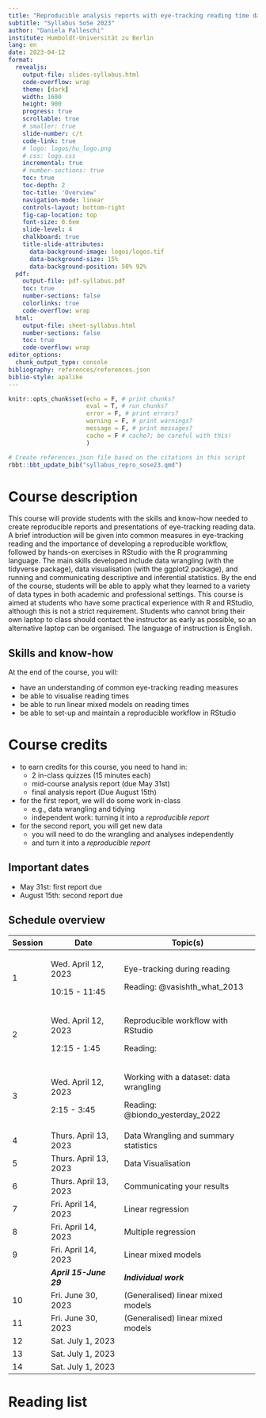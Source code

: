 ```yaml
---
title: "Reproducible analysis reports with eye-tracking reading time data"
subtitle: "Syllabus SoSe 2023"
author: "Daniela Palleschi"
institute: Humboldt-Universität zu Berlin
lang: en
date: 2023-04-12
format: 
  revealjs:
    output-file: slides-syllabus.html
    code-overflow: wrap
    theme: [dark]
    width: 1600
    height: 900
    progress: true
    scrollable: true
    # smaller: true
    slide-number: c/t
    code-link: true
    # logo: logos/hu_logo.png
    # css: logo.css
    incremental: true
    # number-sections: true
    toc: true
    toc-depth: 2
    toc-title: 'Overview'
    navigation-mode: linear
    controls-layout: bottom-right
    fig-cap-location: top
    font-size: 0.6em
    slide-level: 4
    chalkboard: true
    title-slide-attributes: 
      data-background-image: logos/logos.tif
      data-background-size: 15%
      data-background-position: 50% 92%
  pdf:
    output-file: pdf-syllabus.pdf
    toc: true
    number-sections: false
    colorlinks: true
    code-overflow: wrap
  html:
    output-file: sheet-syllabus.html
    number-sections: false
    toc: true
    code-overflow: wrap
editor_options: 
  chunk_output_type: console
bibliography: references/references.json
biblio-style: apalike
---
```


```r
knitr::opts_chunk$set(echo = F, # print chunks?
                      eval = T, # run chunks?
                      error = F, # print errors?
                      warning = F, # print warnings?
                      message = F, # print messages?
                      cache = F # cache?; be careful with this!
                      )
```


```r
# Create references.json file based on the citations in this script
rbbt::bbt_update_bib("syllabus_repro_sose23.qmd")
```

# Course description

This course will provide students with the skills and know-how needed to create reproducible reports and presentations of eye-tracking reading data. A brief introduction will be given into common measures in eye-tracking reading and the importance of developing a reproducible workflow, followed by hands-on exercises in RStudio with the R programming language. The main skills developed include data wrangling (with the tidyverse package), data visualisation (with the ggplot2 package), and running and communicating descriptive and inferential statistics. By the end of the course, students will be able to apply what they learned to a variety of data types in both academic and professional settings. This course is aimed at students who have some practical experience with R and RStudio, although this is not a strict requirement. Students who cannot bring their own laptop to class should contact the instructor as early as possible, so an alternative laptop can be organised. The language of instruction is English.

## Skills and know-how

At the end of the course, you will:

-   have an understanding of common eye-tracking reading measures
-   be able to visualise reading times
-   be able to run linear mixed models on reading times
-   be able to set-up and maintain a reproducible workflow in RStudio

# Course credits

- to earn credits for this course, you need to hand in:
  + 2 in-class quizzes (15 minutes each)
  + mid-course analysis report (due May 31st)
  + final analysis report (Due August 15th)

- for the first report, we will do some work in-class
  + e.g., data wrangling and tidying
  + independent work: turning it into a *reproducible report*
- for the second report, you will get new data
  + you will need to do the wrangling and analyses independently
  + and turn it into a *reproducible report*

## Important dates

- May 31st: first report due
- August 15th: second report due

## Schedule overview

+---------+-----------------------+------------------------------------------+
| Session | Date                  | Topic(s)                                 |
+=========+=======================+==========================================+
| 1       | Wed. April 12, 2023   | Eye-tracking during reading              |
|         |                       |                                          |
|         | 10:15 - 11:45         | Reading: @vasishth_what_2013             |
+---------+-----------------------+------------------------------------------+
| 2       | Wed. April 12, 2023   | Reproducible workflow with RStudio       |
|         |                       |                                          |
|         | 12:15 - 1:45          | Reading:                                 |
+---------+-----------------------+------------------------------------------+
| 3       | Wed. April 12, 2023   | Working with a dataset: data wrangling   |
|         |                       |                                          |
|         | 2:15 - 3:45           | Reading: @biondo_yesterday_2022          |
+---------+-----------------------+------------------------------------------+
| 4       | Thurs. April 13, 2023 | Data Wrangling and summary statistics    |
+---------+-----------------------+------------------------------------------+
| 5       | Thurs. April 13, 2023 | Data Visualisation                       |
+---------+-----------------------+------------------------------------------+
| 6       | Thurs. April 13, 2023 | Communicating your results               |
+---------+-----------------------+------------------------------------------+
| 7       | Fri. April 14, 2023   | Linear regression                        |
+---------+-----------------------+------------------------------------------+
| 8       | Fri. April 14, 2023   | Multiple regression                      |
+---------+-----------------------+------------------------------------------+
| 9       | Fri. April 14, 2023   | Linear mixed models                      |
+---------+-----------------------+------------------------------------------+
|         | ***April 15-June 29***| ***Individual work***                    |
+---------+-----------------------+------------------------------------------+
| 10      | Fri. June 30, 2023    | (Generalised) linear mixed models        |
+---------+-----------------------+------------------------------------------+
| 11      | Fri. June 30, 2023    | (Generalised) linear mixed models        |
+---------+-----------------------+------------------------------------------+
| 12      | Sat. July 1, 2023     |                                          |
+---------+-----------------------+------------------------------------------+
| 13      | Sat. July 1, 2023     |                                          |
+---------+-----------------------+------------------------------------------+
| 14      | Sat. July 1, 2023     |                                          |
+---------+-----------------------+------------------------------------------+

\newpage

# Reading list {-}

::: {#refs custom-style="Bibliography"}
:::

